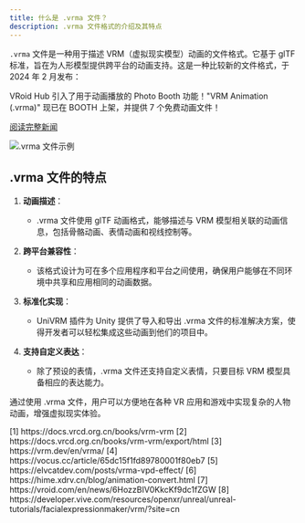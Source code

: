 ```yaml
---
title: 什么是 .vrma 文件？
description: .vrma 文件格式的介绍及其特点
---
```


`.vrma` 文件是一种用于描述 VRM（虚拟现实模型）动画的文件格式。它基于 glTF 标准，旨在为人形模型提供跨平台的动画支持。这是一种比较新的文件格式，于 2024 年 2 月发布：

<Card title="VRoid Hub 新功能发布" icon="newspaper">
  VRoid Hub 引入了用于动画播放的 Photo Booth 功能！"VRM Animation (.vrma)" 现已在 BOOTH 上架，并提供 7 个免费动画文件！

  [阅读完整新闻](https://vroid.com/en/news/6HozzBIV0KkcKf9dc1fZGW)
</Card>

<Frame>
  <img src="https://oss.vidol.chat/assets/edfe7d13f6f2edb342219ffeaf37a294.webp" alt=".vrma 文件示例" />
</Frame>

## .vrma 文件的特点

1. **动画描述**：
   - .vrma 文件使用 glTF 动画格式，能够描述与 VRM 模型相关联的动画信息，包括骨骼动画、表情动画和视线控制等。

2. **跨平台兼容性**：
   - 该格式设计为可在多个应用程序和平台之间使用，确保用户能够在不同环境中共享和应用相同的动画数据。

3. **标准化实现**：
   - UniVRM 插件为 Unity 提供了导入和导出 .vrma 文件的标准解决方案，使得开发者可以轻松集成这些动画到他们的项目中。

4. **支持自定义表达**：
   - 除了预设的表情，.vrma 文件还支持自定义表情，只要目标 VRM 模型具备相应的表达能力。

通过使用 .vrma 文件，用户可以方便地在各种 VR 应用和游戏中实现复杂的人物动画，增强虚拟现实体验。

<Accordion title="参考资料">
  [1] https://docs.vrcd.org.cn/books/vrm-vrm  
  [2] https://docs.vrcd.org.cn/books/vrm-vrm/export/html  
  [3] https://vrm.dev/en/vrma/  
  [4] https://vocus.cc/article/65dc15f1fd89780001f80eb7  
  [5] https://elvcatdev.com/posts/vrma-vpd-effect/  
  [6] https://hime.xdrv.cn/blog/animation-convert.html  
  [7] https://vroid.com/en/news/6HozzBIV0KkcKf9dc1fZGW  
  [8] https://developer.vive.com/resources/openxr/unreal/unreal-tutorials/facialexpressionmaker/vrm/?site=cn
</Accordion>
